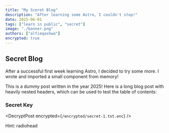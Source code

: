 ```yaml
---
title: "My Sceret Blog"
description: "After learning some Astro, I couldn't stop!"
date: 2025-06-01
tags: ["learn in public", "secret"]
image: "./banner.png"
authors: ["alfieqashwa"]
encrypted: true
---
```



## Secret Blog

After a successful first week learning Astro, I decided to try some more. I wrote and imported a small component from memory!

This is a dummy post written in the year 2025! Here is a long blog post with heavily nested headers, which can be used to test the table of contents:

### Secret Key

<DecryptPost encrypted={`/encrypted/secret-1.txt.enc`} />

Hint: radiohead
